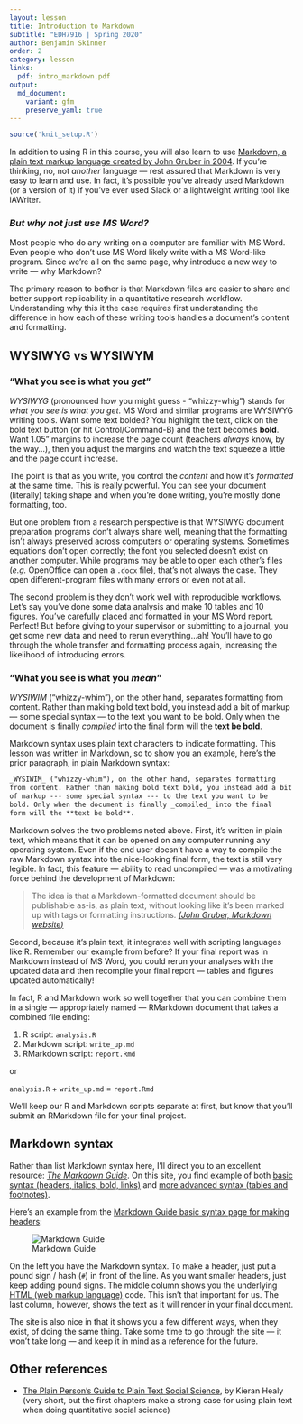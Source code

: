 ```yaml
---
layout: lesson
title: Introduction to Markdown
subtitle: "EDH7916 | Spring 2020"
author: Benjamin Skinner
order: 2
category: lesson
links:
  pdf: intro_markdown.pdf
output:
  md_document:
    variant: gfm
    preserve_yaml: true
---
```


```r
source('knit_setup.R')
```

In addition to using R in this course, you will also learn to use
[Markdown, a plain text markup language created by John Gruber in
2004](https://daringfireball.net/projects/markdown/). If you're
thinking, no, not _another_ language --- rest assured that Markdown is
very easy to learn and use. In fact, it's possible you've already used
Markdown (or a version of it) if you've ever used Slack or a
lightweight writing tool like iAWriter.

### _But why not just use MS Word?_

Most people who do any writing on a computer are familiar with MS
Word. Even people who don't use MS Word likely write with a MS
Word-like program. Since we're all on the same page, why introduce a
new way to write --- why Markdown?

The primary reason to bother is that Markdown files are easier to
share and better support replicability in a quantitative research
workflow. Understanding why this it the case requires first
understanding the difference in how each of these writing tools
handles a document's content and formatting.

## WYSIWYG vs WYSIWYM

### "What you see is what you _get_"

_WYSIWYG_ (pronounced how you might guess - "whizzy-whig") stands for
_what you see is what you get_. MS Word and similar programs are
WYSIWYG writing tools. Want some text bolded? You highlight the text,
click on the bold text button (or hit Control/Command-B) and the text
becomes **bold**. Want 1.05" margins to increase the page count
(teachers _always_ know, by the way...), then you adjust the margins
and watch the text squeeze a little and the page count increase.

The point is that as you write, you control the _content_ and how it's
_formatted_ at the same time. This is really powerful. You can see
your document (literally) taking shape and when you're done writing,
you're mostly done formatting, too. 

But one problem from a research perspective is that WYSIWYG document
preparation programs don't always share well, meaning that the
formatting isn't always preserved across computers or operating
systems. Sometimes equations don't open correctly; the font you
selected doesn't exist on another computer. While programs may be able
to open each other's files (_e.g._ OpenOffice can open a `.docx`
file), that's not always the case. They open different-program files
with many errors or even not at all.

The second problem is they don't work well with reproducible
workflows. Let's say you've done some data analysis and make 10 tables
and 10 figures. You've carefully placed and formatted in your MS Word
report. Perfect! But before giving to your supervisor or submitting to
a journal, you get some new data and need to rerun everything...ah!
You'll have to go through the whole transfer and formatting process
again, increasing the likelihood of introducing errors.

### "What you see is what you _mean_"

_WYSIWIM_ ("whizzy-whim"), on the other hand, separates formatting
from content. Rather than making bold text bold, you instead add a bit
of markup --- some special syntax --- to the text you want to be
bold. Only when the document is finally _compiled_ into the final
form will the **text be bold**. 

Markdown syntax uses plain text characters to indicate
formatting. This lesson was written in Markdown, so to show you an
example, here's the prior paragraph, in plain Markdown syntax:

```markdown
_WYSIWIM_ ("whizzy-whim"), on the other hand, separates formatting
from content. Rather than making bold text bold, you instead add a bit
of markup --- some special syntax --- to the text you want to be
bold. Only when the document is finally _compiled_ into the final
form will the **text be bold**. 
```

Markdown solves the two problems noted above. First, it's written in
plain text, which means that it can be opened on any computer running
any operating system. Even if the end user doesn't have a way to
compile the raw Markdown syntax into the nice-looking final form, the
text is still very legible. In fact, this feature --- ability to read
uncompiled --- was a motivating force behind the development of
Markdown:

> The idea is that a Markdown-formatted document should be publishable
> as-is, as plain text, without looking like it’s been marked up with
> tags or formatting instructions. [_(John Gruber, Markdown
> website)_](https://daringfireball.net/projects/markdown/) 

Second, because it's plain text, it integrates well with scripting
languages like R. Remember our example from before? If your final
report was in Markdown instead of MS Word, you could rerun your
analyses with the updated data and then recompile your final report
--- tables and figures updated automatically!

In fact, R and Markdown work so well together that you can combine
them in a single --- appropriately named --- RMarkdown document that
takes a combined file ending:

1. R script: `analysis.R`
1. Markdown script: `write_up.md`
1. RMarkdown script: `report.Rmd`

or 

`analysis.R` + `write_up.md` = `report.Rmd`

We'll keep our R and Markdown scripts separate at first, but know that
you'll submit an RMarkdown file for your final project.

## Markdown syntax

Rather than list Markdown syntax here, I'll direct you to an excellent
resource: [_The Markdown Guide_](https://www.markdownguide.org). On
this site, you find example of both [basic syntax (headers, italics,
bold, links)](https://www.markdownguide.org/basic-syntax/) and [more
advanced syntax (tables and
footnotes)](https://www.markdownguide.org/extended-syntax/). 

Here's an example from the [Markdown Guide basic syntax page for
making headers](https://www.markdownguide.org/basic-syntax/):

![Markdown Guide](/edh7916/assets/img/markdown_guide_example.png)

On the left you have the Markdown syntax. To make a header, just put a
pound sign / hash (`#`) in front of the line. As you want smaller
headers, just keep adding pound signs. The middle column shows you the
underlying [HTML (web markup
language)](https://en.wikipedia.org/wiki/HTML) code. This isn't that
important for us. The last column, however, shows the text as it will
render in your final document.

The site is also nice in that it shows you a few different ways, when
they exist, of doing the same thing. Take some time to go through the
site --- it won't take long --- and keep it in mind as a reference for
the future.

## Other references

- [The Plain Person’s Guide to Plain Text Social
  Science](https://plain-text.co), by Kieran Healy (very short, but
  the first chapters make a strong case for using plain text when
  doing quantitative social science)
